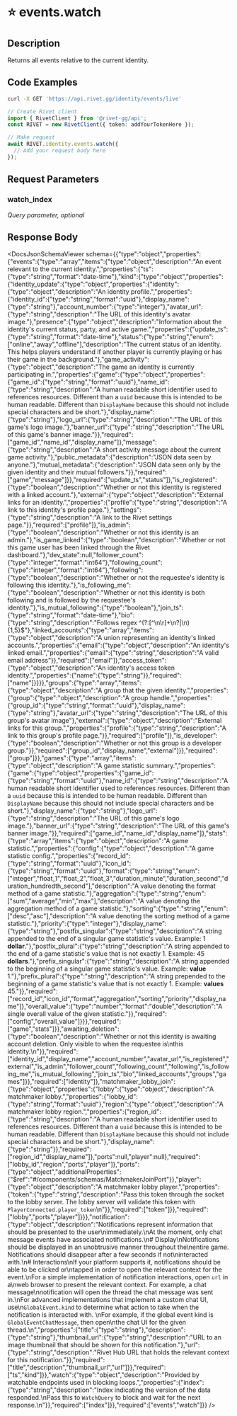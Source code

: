 

# ⭐️ events.watch

## Description

Returns all events relative to the current identity.


## Code Examples

<CodeGroup title='Request' tag='GET' label='https://api.rivet.gg/identity/events/live'>

```bash {{ title: 'cURL' }}
curl -X GET 'https://api.rivet.gg/identity/events/live'
```

```ts
// Create Rivet client
import { RivetClient } from '@rivet-gg/api';
const RIVET = new RivetClient({ token: addYourTokenHere });

// Make request
await RIVET.identity.events.watch({
  // Add your request body here
});
```

</CodeGroup>


## Request Parameters


### watch_index

_Query parameter, optional_





## Response Body

<DocsJsonSchemaViewer schema={{"type":"object","properties":{"events":{"type":"array","items":{"type":"object","description":"An event relevant to the current identity.","properties":{"ts":{"type":"string","format":"date-time"},"kind":{"type":"object","properties":{"identity_update":{"type":"object","properties":{"identity":{"type":"object","description":"An identity profile.","properties":{"identity_id":{"type":"string","format":"uuid"},"display_name":{"type":"string"},"account_number":{"type":"integer"},"avatar_url":{"type":"string","description":"The URL of this identity's avatar image."},"presence":{"type":"object","description":"Information about the identity's current status, party, and active game.","properties":{"update_ts":{"type":"string","format":"date-time"},"status":{"type":"string","enum":["online","away","offline"],"description":"The current status of an identity. This helps players understand if another player is currently playing or has their game in the background."},"game_activity":{"type":"object","description":"The game an identity is currently participating in.","properties":{"game":{"type":"object","properties":{"game_id":{"type":"string","format":"uuid"},"name_id":{"type":"string","description":"A human readable short identifier used to references resources. Different than a `uuid` because this is intended to be human readable. Different than `DisplayName` because this should not include special characters and be short."},"display_name":{"type":"string"},"logo_url":{"type":"string","description":"The URL of this game's logo image."},"banner_url":{"type":"string","description":"The URL of this game's banner image."}},"required":["game_id","name_id","display_name"]},"message":{"type":"string","description":"A short activity message about the current game activity."},"public_metadata":{"description":"JSON data seen by anyone."},"mutual_metadata":{"description":"JSON data seen only by the given identity and their mutual followers."}},"required":["game","message"]}},"required":["update_ts","status"]},"is_registered":{"type":"boolean","description":"Whether or not this identity is registered with a linked account."},"external":{"type":"object","description":"External links for an identity.","properties":{"profile":{"type":"string","description":"A link to this identity's profile page."},"settings":{"type":"string","description":"A link to the Rivet settings page."}},"required":["profile"]},"is_admin":{"type":"boolean","description":"Whether or not this identity is an admin."},"is_game_linked":{"type":"boolean","description":"Whether or not this game user has been linked through the Rivet dashboard."},"dev_state":null,"follower_count":{"type":"integer","format":"int64"},"following_count":{"type":"integer","format":"int64"},"following":{"type":"boolean","description":"Whether or not the requestee's identity is following this identity."},"is_following_me":{"type":"boolean","description":"Whether or not this identity is both following and is followed by the requestee's identity."},"is_mutual_following":{"type":"boolean"},"join_ts":{"type":"string","format":"date-time"},"bio":{"type":"string","description":"Follows regex ^(?:[^\\n\\r]+\\n?|\\n){1,5}$"},"linked_accounts":{"type":"array","items":{"type":"object","description":"A union representing an identity's linked accounts.","properties":{"email":{"type":"object","description":"An identity's linked email.","properties":{"email":{"type":"string","description":"A valid email address"}},"required":["email"]},"access_token":{"type":"object","description":"An identity's access token identity.","properties":{"name":{"type":"string"}},"required":["name"]}}}},"groups":{"type":"array","items":{"type":"object","description":"A group that the given identity.","properties":{"group":{"type":"object","description":"A group handle.","properties":{"group_id":{"type":"string","format":"uuid"},"display_name":{"type":"string"},"avatar_url":{"type":"string","description":"The URL of this group's avatar image"},"external":{"type":"object","description":"External links for this group.","properties":{"profile":{"type":"string","description":"A link to this group's profile page."}},"required":["profile"]},"is_developer":{"type":"boolean","description":"Whether or not this group is a developer group."}},"required":["group_id","display_name","external"]}},"required":["group"]}},"games":{"type":"array","items":{"type":"object","description":"A game statistic summary.","properties":{"game":{"type":"object","properties":{"game_id":{"type":"string","format":"uuid"},"name_id":{"type":"string","description":"A human readable short identifier used to references resources. Different than a `uuid` because this is intended to be human readable. Different than `DisplayName` because this should not include special characters and be short."},"display_name":{"type":"string"},"logo_url":{"type":"string","description":"The URL of this game's logo image."},"banner_url":{"type":"string","description":"The URL of this game's banner image."}},"required":["game_id","name_id","display_name"]},"stats":{"type":"array","items":{"type":"object","description":"A game statistic.","properties":{"config":{"type":"object","description":"A game statistic config.","properties":{"record_id":{"type":"string","format":"uuid"},"icon_id":{"type":"string","format":"uuid"},"format":{"type":"string","enum":["integer","float_1","float_2","float_3","duration_minute","duration_second","duration_hundredth_second"],"description":"A value denoting the format method of a game statistic."},"aggregation":{"type":"string","enum":["sum","average","min","max"],"description":"A value denoting the aggregation method of a game statistic."},"sorting":{"type":"string","enum":["desc","asc"],"description":"A value denoting the sorting method of a game statistic."},"priority":{"type":"integer"},"display_name":{"type":"string"},"postfix_singular":{"type":"string","description":"A string appended to the end of a singular game statistic's value. Example: 1 **dollar**."},"postfix_plural":{"type":"string","description":"A string appended to the end of a game statistic's value that is not exactly 1. Example: 45 **dollars**."},"prefix_singular":{"type":"string","description":"A string appended to the beginning of a singular game statistic's value. Example: **value** 1."},"prefix_plural":{"type":"string","description":"A string prepended to the beginning of a game statistic's value that is not exactly 1. Example: **values** 45."}},"required":["record_id","icon_id","format","aggregation","sorting","priority","display_name"]},"overall_value":{"type":"number","format":"double","description":"A single overall value of the given statistic."}},"required":["config","overall_value"]}}},"required":["game","stats"]}},"awaiting_deletion":{"type":"boolean","description":"Whether or not this identity is awaiting account deletion. Only visible to when the requestee is\nthis identity.\n"}},"required":["identity_id","display_name","account_number","avatar_url","is_registered","external","is_admin","follower_count","following_count","following","is_following_me","is_mutual_following","join_ts","bio","linked_accounts","groups","games"]}},"required":["identity"]},"matchmaker_lobby_join":{"type":"object","properties":{"lobby":{"type":"object","description":"A matchmaker lobby.","properties":{"lobby_id":{"type":"string","format":"uuid"},"region":{"type":"object","description":"A matchmaker lobby region.","properties":{"region_id":{"type":"string","description":"A human readable short identifier used to references resources. Different than a `uuid` because this is intended to be human readable. Different than `DisplayName` because this should not include special characters and be short."},"display_name":{"type":"string"}},"required":["region_id","display_name"]},"ports":null,"player":null},"required":["lobby_id","region","ports","player"]},"ports":{"type":"object","additionalProperties":{"$ref":"#/components/schemas/MatchmakerJoinPort"}},"player":{"type":"object","description":"A matchmaker lobby player.","properties":{"token":{"type":"string","description":"Pass this token through the socket to the lobby server. The lobby server will validate this token with `PlayerConnected.player_token`\n"}},"required":["token"]}},"required":["lobby","ports","player"]}}},"notification":{"type":"object","description":"Notifications represent information that should be presented to the user\nimmediately.\nAt the moment, only chat message events have associated notifications.\n# Display\nNotifications should be displayed in an unobtrusive manner throughout the\nentire game. Notifications should disappear after a few seconds if not\ninteracted with.\n# Interactions\nIf your platform supports it, notifications should be able to be clicked or\ntapped in order to open the relevant context for the event.\nFor a simple implementation of notification interactions, open `url` in a\nweb browser to present the relevant context. For example, a chat message\nnotification will open the thread the chat message was sent in.\nFor advanced implementations that implement a custom chat UI, use\n`GlobalEvent.kind` to determine what action to take when the notification is interacted with. \nFor example, if the global event kind is `GlobalEventChatMessage`, then open\nthe chat UI for the given thread.\n","properties":{"title":{"type":"string"},"description":{"type":"string"},"thumbnail_url":{"type":"string","description":"URL to an image thumbnail that should be shown for this notification."},"url":{"type":"string","description":"Rivet Hub URL that holds the relevant context for this notification."}},"required":["title","description","thumbnail_url","url"]}},"required":["ts","kind"]}},"watch":{"type":"object","description":"Provided by watchable endpoints used in blocking loops.","properties":{"index":{"type":"string","description":"Index indicating the version of the data responded.\nPass this to `WatchQuery` to block and wait for the next response.\n"}},"required":["index"]}},"required":["events","watch"]}} />

